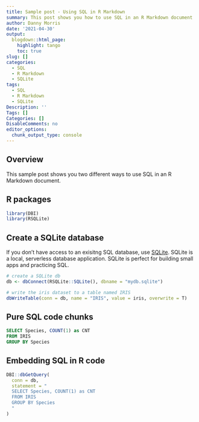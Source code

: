 ```yaml
---
title: Sample post - Using SQL in R Markdown
summary: This post shows you how to use SQL in an R Markdown document
author: Danny Morris
date: '2021-04-30'
output:
  blogdown::html_page:
    highlight: tango
    toc: true
slug: []
categories:
  - SQL
  - R Markdown
  - SQLite
tags:
  - SQL
  - R Markdown
  - SQLite
Description: ''
Tags: []
Categories: []
DisableComments: no
editor_options: 
  chunk_output_type: console
---
```


## Overview

This sample post shows you two different ways to use SQL in an R Markdown document.

## R packages

```r
library(DBI)
library(RSQLite)
```

## Create a SQLite database

If you don't have access to an exisitng SQL database, use [SQLite](https://www.sqlite.org/index.html). SQLite is a local, serverless database application. SQLite is perfect for building small apps and practicing SQL.

```r
# create a SQLite db
db <- dbConnect(RSQLite::SQLite(), dbname = "mydb.sqlite")

# write the iris dataset to a table named IRIS
dbWriteTable(conn = db, name = "IRIS", value = iris, overwrite = T)
```

## Pure SQL code chunks

```sql
SELECT Species, COUNT(1) as CNT 
FROM IRIS
GROUP BY Species
```

## Embedding SQL in R code

```r
DBI::dbGetQuery(
  conn = db,
  statement = "
  SELECT Species, COUNT(1) as CNT 
  FROM IRIS
  GROUP BY Species
  "
)
```



